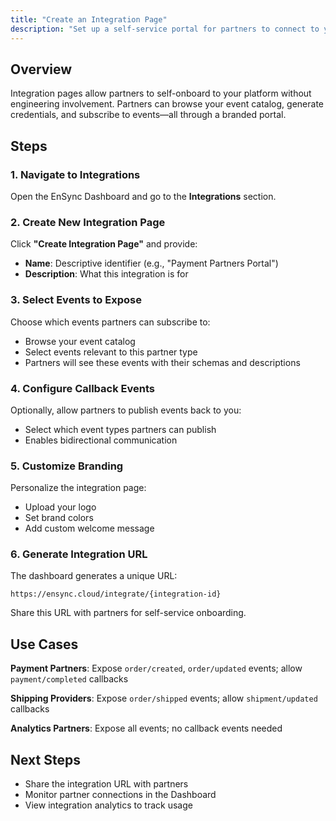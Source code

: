 ```yaml
---
title: "Create an Integration Page"
description: "Set up a self-service portal for partners to connect to your platform"
---
```


## Overview

Integration pages allow partners to self-onboard to your platform without engineering involvement. Partners can browse your event catalog, generate credentials, and subscribe to events—all through a branded portal.

## Steps

### 1. Navigate to Integrations

Open the EnSync Dashboard and go to the **Integrations** section.

### 2. Create New Integration Page

Click **"Create Integration Page"** and provide:
- **Name**: Descriptive identifier (e.g., "Payment Partners Portal")
- **Description**: What this integration is for

### 3. Select Events to Expose

Choose which events partners can subscribe to:
- Browse your event catalog
- Select events relevant to this partner type
- Partners will see these events with their schemas and descriptions

### 4. Configure Callback Events

Optionally, allow partners to publish events back to you:
- Select which event types partners can publish
- Enables bidirectional communication

### 5. Customize Branding

Personalize the integration page:
- Upload your logo
- Set brand colors
- Add custom welcome message

### 6. Generate Integration URL

The dashboard generates a unique URL:
```
https://ensync.cloud/integrate/{integration-id}
```

Share this URL with partners for self-service onboarding.

## Use Cases

**Payment Partners**: Expose `order/created`, `order/updated` events; allow `payment/completed` callbacks

**Shipping Providers**: Expose `order/shipped` events; allow `shipment/updated` callbacks

**Analytics Partners**: Expose all events; no callback events needed

## Next Steps

- Share the integration URL with partners
- Monitor partner connections in the Dashboard
- View integration analytics to track usage
